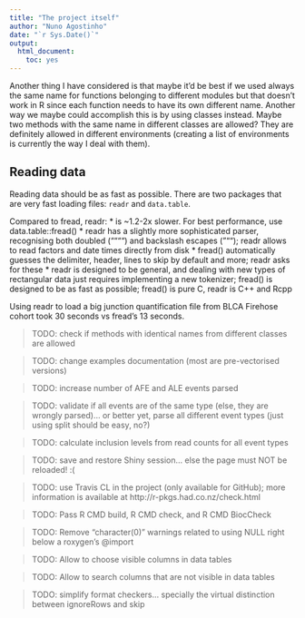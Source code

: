 ```yaml
---
title: "The project itself"
author: "Nuno Agostinho"
date: "`r Sys.Date()`"
output: 
  html_document: 
    toc: yes
---
```


Another thing I have considered is that maybe it'd be best if we used always the
same name for functions belonging to different modules but that doesn't work in
R since each function needs to have its own different name. Another way we maybe
could  accomplish this is by using classes instead. Maybe two methods with the
same name in different classes are allowed? They are definitely allowed in
different environments (creating a list of environments is currently the way I
deal with them).

## Reading data

Reading data should be as fast as possible.
There are two packages that are very fast loading files: `readr` and
`data.table`.

Compared to fread, readr:
* is ~1.2-2x slower. For best performance, use data.table::fread()
* readr has a slightly more sophisticated parser, recognising both doubled
("""") and backslash escapes ("""); readr allows to read factors and date times
directly from disk
* fread() automatically guesses the delimiter, header, lines to skip by default
and more; readr asks for these
* readr is designed to be general, and dealing with new types of rectangular
data just requires implementing a new tokenizer; fread() is designed to be as
fast as possible; fread() is pure C, readr is C++ and Rcpp

Using readr to load a big junction quantification file from BLCA Firehose
cohort took 30 seconds vs fread's 13 seconds.

> TODO: check if methods with identical names from different classes are allowed

> TODO: change examples documentation (most are pre-vectorised versions)

> TODO: increase number of AFE and ALE events parsed

> TODO: validate if all events are of the same type (else, they are wrongly
parsed)... or better yet, parse all different event types (just using split
should be easy, no?)

> TODO: calculate inclusion levels from read counts for all event types

> TODO: save and restore Shiny session... else the page must NOT be reloaded! :(

> TODO: use Travis CL in the project (only available for GitHub); more
information is available at http://r-pkgs.had.co.nz/check.html

> TODO: Pass R CMD build, R CMD check, and R CMD BiocCheck

> TODO: Remove "character(0)" warnings related to using NULL right below a
roxygen's @import

> TODO: Allow to choose visible columns in data tables

> TODO: Allow to search columns that are not visible in data tables

> TODO: simplify format checkers... specially the virtual distinction between
ignoreRows and skip